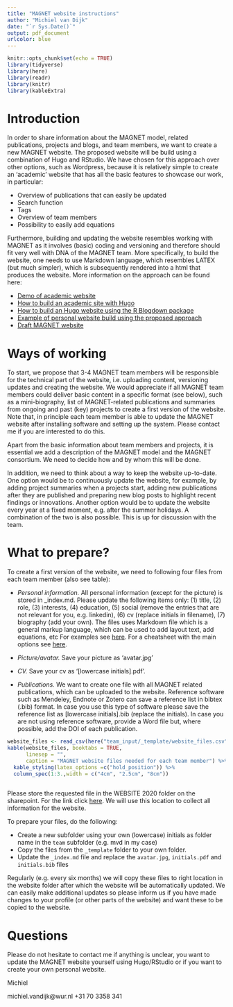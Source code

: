 ```yaml
---
title: "MAGNET website instructions"
author: "Michiel van Dijk"
date: "`r Sys.Date()`"
output: pdf_document
urlcolor: blue
---
```


```r
knitr::opts_chunk$set(echo = TRUE)
library(tidyverse)
library(here)
library(readr)
library(knitr)
library(kableExtra)
```

# Introduction

In order to share information about the MAGNET model, related publications, projects and blogs, and team members, we want to create a new MAGNET website. The proposed website will be build using a combination of Hugo and RStudio. We have chosen for this approach over other options, such as Wordpress, because it is relatively simple to create an 'academic' website that has all the basic features to showcase our work, in particular:

- Overview of publications that can easily be updated
- Search function
- Tags
- Overview of team members
- Possibility to easily add equations

Furthermore, building and updating the website resembles working with MAGNET as it involves (basic) coding and versioning and therefore should fit very well with DNA of the MAGNET team. More specifically, to build the website, one needs to use Markdown language, which resembles LATEX (but much simpler), which is subsequently rendered into a html that produces the website. More information on the approach can be found here:

- [Demo of academic website](https://themes.gohugo.io/theme/academic/)
- [How to build an academic site with Hugo](https://wowchemy.com/)
- [How to build an Hugo website using the R Blogdown package](https://bookdown.org/yihui/blogdown/)
- [Example of personal website build using the proposed approach](https://www.michielvandijk.org/)
- [Draft MAGNET website](https://magnet-model.netlify.app/)


# Ways of working

To start, we propose that 3-4 MAGNET team members will be responsible for the technical part of the website, i.e. uploading content, versioning updates and creating the website. We would appreciate if all MAGNET team members could deliver basic content in a specific format (see below), such as a mini-biography, list of MAGNET-related publications and summaries from ongoing and past (key) projects to create a first version of the website. Note that, in principle each team member is able to update the MAGNET website after installing software and setting up the system. Please contact me if you are interested to do this.

Apart from the basic information about team members and projects, it is essential we add a description of the MAGNET model and the MAGNET consortium. We need to decide how and by whom this will be done.  

In addition, we need to think about a way to keep the website up-to-date. One option would be to continuously update the website, for example, by adding project summaries when a projects start, adding new publications after they are published and preparing new blog posts to highlight recent findings or innovations. Another option would be to update the website every year at a fixed moment, e.g. after the summer holidays. A combination of the two is also possible. This is up for discussion with the team.


# What to prepare?

To create a first version of the website, we need to following four files from each team member (also see table):

- *Personal information.* All personal information (except for the picture) is stored in _index.md. Please update the following items only: (1) title, (2) role, (3) interests, (4) education, (5) social (remove the entries that are not relevant for you, e.g. linkedin), (6) cv (replace initials in filename), (7) biography (add your own). The files uses Markdown file which is a general markup language, which can be used to add layout text, add equations, etc For examples see [here](https://themes.gohugo.io//theme/academic/post/writing-technical-content/). For a cheatsheet with the main options see [here](https://github.com/adam-p/markdown-here/wiki/Markdown-Cheatsheet).

- *Picture/avatar.* Save your picture as 'avatar.jpg'

- *CV.* Save your cv as '[lowercase initials].pdf'.

- *Publications.* We want to create one file with all MAGNET related publications, which can be uploaded to the website. Reference software such as Mendeley, Endnote or Zotero can save a reference list in bibtex (.bib) format. In case you use this type of software please save the reference list as [lowercase initials].bib (replace the initials). In case you are not using reference software, provide a Word file but, where possible, add the DOI of each publication. 

```r
website_files <- read_csv(here("team_input/_template/website_files.csv"))
kable(website_files, booktabs = TRUE, 
      linesep = "", 
      caption = "MAGNET website files needed for each team member") %>%
  kable_styling(latex_options =c("hold_position")) %>%
  column_spec(1:3.,width = c("4cm", "2.5cm", "8cm"))
  
```

Please store the requested file in the WEBSITE 2020 folder on the sharepoint. For the link click [here](https://sharepoint.wur.nl/sites/MAGNET/_layouts/15/start.aspx#/SitePages/Home.aspx?RootFolder=%2Fsites%2FMAGNET%2FShared%20Documents%2FWEBSITE%202020&FolderCTID=0x012000EA99BD9A9D6F634DA6A91C2575D3647C&View=%7B90D00A8E%2D9A44%2D4ABA%2DA606%2DF810D4BB1007%7D). We will use this location to collect all information for the website.  

To prepare your files, do the following:

- Create a new subfolder using your own (lowercase) initials as folder name in the `team` subfolder (e.g. mvd in my case)
- Copy the files from the `_template` folder to your own folder.
- Update the `_index.md` file and replace the `avatar.jpg`, `initials.pdf` and `initials.bib` files

Regularly (e.g. every six months) we will copy these files to right location in the website folder after which the website will be automatically updated. We can easily make additional updates so please inform us if you have made changes to your profile (or other parts of the website) and want these to be copied to the website. 


# Questions

Please do not hesitate to contact me if anything is unclear, you want to update the MAGNET website yourself using Hugo/RStudio or if you want to create your own personal website.

Michiel

michiel.vandijk@wur.nl
+31 70 3358 341




